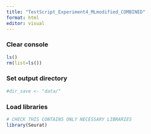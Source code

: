 ```yaml
---
title: "TestScript_Experiment4_MLmodified_COMBINED"
format: html
editor: visual
---
```


### Clear console

```r
ls()
rm(list=ls())
```

### Set output directory

```r
#dir_save <- "data/"
```

### Load libraries

```r
# CHECK THIS CONTAINS ONLY NECESSARY LIBRARIES
library(Seurat)
```